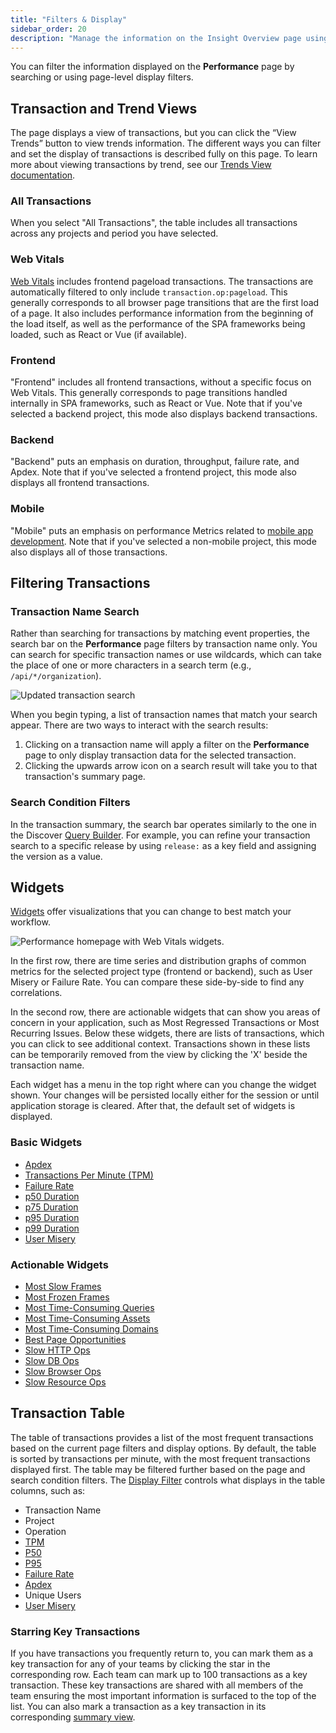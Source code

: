 ```yaml
---
title: "Filters & Display"
sidebar_order: 20
description: "Manage the information on the Insight Overview page using search or page-level display filters to quickly identify performance issues."
---
```


You can filter the information displayed on the **Performance** page by searching or using page-level display filters.

## Transaction and Trend Views

The page displays a view of transactions, but you can click the “View Trends” button to view trends information. The different ways you can filter and set the display of transactions is described fully on this page. To learn more about viewing transactions by trend, see our [Trends View documentation](/product/insights/overview/trends/).

### All Transactions

When you select "All Transactions", the table includes all transactions across any projects and period you have selected.

### Web Vitals

[Web Vitals](/product/insights/web-vitals/) includes frontend pageload transactions. The transactions are automatically filtered to only include `transaction.op:pageload`. This generally corresponds to all browser page transitions that are the first load of a page. It also includes performance information from the beginning of the load itself, as well as the performance of the SPA frameworks being loaded, such as React or Vue (if available).

### Frontend

"Frontend" includes all frontend transactions, without a specific focus on Web Vitals. This generally corresponds to page transitions handled internally in SPA frameworks, such as React or Vue. Note that if you've selected a backend project, this mode also displays backend transactions.

### Backend

"Backend" puts an emphasis on duration, throughput, failure rate, and Apdex. Note that if you've selected a frontend project, this mode also displays all frontend transactions.

### Mobile

"Mobile" puts an emphasis on performance Metrics related to [mobile app development](/product/insights/mobile/). Note that if you've selected a non-mobile project, this mode also displays all of those transactions.

## Filtering Transactions

### Transaction Name Search

Rather than searching for transactions by matching event properties, the search bar on the **Performance** page filters by transaction name only. You can search for specific transaction names or use wildcards, which can take the place of one or more characters in a search term (e.g., `/api/*/organization`).

![Updated transaction search](./img/transaction-name-search.png)

When you begin typing, a list of transaction names that match your search appear. There are two ways to interact with the search results:

1. Clicking on a transaction name will apply a filter on the **Performance** page to only display transaction data for the selected transaction.
2. Clicking the upwards arrow icon on a search result will take you to that transaction's summary page.

### Search Condition Filters

In the transaction summary, the search bar operates similarly to the one in the Discover [Query Builder](/product/explore/discover-queries/query-builder/#filter-by-search-conditions). For example, you can refine your transaction search to a specific release by using `release:` as a key field and assigning the version as a value.

## Widgets

[Widgets](/product/insights/overview/filters-display/widgets/) offer visualizations that you can change to best match your workflow.

![Performance homepage with Web Vitals widgets.](./img/01_half_widget_frontend.png)

In the first row, there are time series and distribution graphs of common metrics for the selected project type (frontend or backend), such as User Misery or Failure Rate. You can compare these side-by-side to find any correlations.

In the second row, there are actionable widgets that can show you areas of concern in your application, such as Most Regressed Transactions or Most Recurring Issues. Below these widgets, there are lists of transactions, which you can click to see additional context. Transactions shown in these lists can be temporarily removed from the view by clicking the 'X' beside the transaction name.

Each widget has a menu in the top right where can you change the widget shown. Your changes will be persisted locally either for the session or until application storage is cleared. After that, the default set of widgets is displayed.

### Basic Widgets

- [Apdex](/product/insights/overview/metrics/#apdex)
- [Transactions Per Minute (TPM)](/product/insights/overview/metrics/#throughput-total-tpm-tps)
- [Failure Rate](/product/insights/overview/metrics/#failure-rate)
- [p50 Duration](/product/insights/overview/metrics/#p50-threshold)
- [p75 Duration](/product/insights/overview/metrics/#p75-threshold)
- [p95 Duration](/product/insights/overview/metrics/#p95-threshold)
- [p99 Duration](/product/insights/overview/metrics/#p99-threshold)
- [User Misery](/product/insights/overview/metrics/#user-misery)

### Actionable Widgets

- [Most Slow Frames](/product/insights/overview/filters-display/widgets/#most-slow-frames)
- [Most Frozen Frames](/product/insights/overview/filters-display/widgets/#most-frozen-frames)
- [Most Time-Consuming Queries](/product/insights/overview/filters-display/widgets/#most-time-consuming-queries)
- [Most Time-Consuming Assets](/product/insights/overview/filters-display/widgets/#most-time-consuming-assets)
- [Most Time-Consuming Domains](/product/insights/overview/filters-display/widgets/#most-time-consuming-domains)
- [Best Page Opportunities](/product/insights/overview/filters-display/widgets/#best-page-opportunities)
- [Slow HTTP Ops](/product/insights/overview/filters-display/widgets/#slow-http-ops)
- [Slow DB Ops](/product/insights/overview/filters-display/widgets/#slow-db-ops)
- [Slow Browser Ops](/product/insights/overview/filters-display/widgets/#slow-browser-ops)
- [Slow Resource Ops](/product/insights/overview/filters-display/widgets/#slow-resource-ops)

## Transaction Table

The table of transactions provides a list of the most frequent transactions based on the current page filters and display options. By default, the table is sorted by transactions per minute, with the most frequent transactions displayed first. The table may be filtered further based on the page and search condition filters.
The [Display Filter](#display-filter) controls what displays in the table columns, such as:

- Transaction Name
- Project
- Operation
- [TPM](/product/insights/overview/metrics/#throughput-total-tpm-tps)
- [P50](/product/insights/overview/metrics/#average-transaction-duration)
- [P95](/product/insights/overview/metrics/#p95-threshold)
- [Failure Rate](/product/insights/overview/metrics/#failure-rate)
- [Apdex](/product/insights/overview/metrics/#apdex)
- Unique Users
- [User Misery](/product/insights/overview/metrics/#user-misery)

### Starring Key Transactions

If you have transactions you frequently return to, you can mark them as a key transaction for any of your teams by clicking the star in the corresponding row. Each team can mark up to 100 transactions as a key transaction. These key transactions are shared with all members of the team ensuring the most important information is surfaced to the top of the list. You can also mark a transaction as a key transaction in its corresponding [summary view](/product/insights/overview/transaction-summary/#starring-key-transactions).

